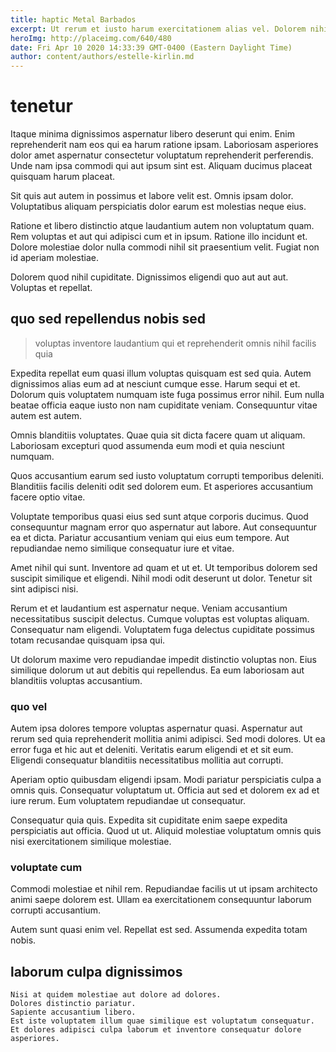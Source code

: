```yaml
---
title: haptic Metal Barbados
excerpt: Ut rerum et iusto harum exercitationem alias vel. Dolorem nihil molestiae enim quibusdam eius sit corrupti. Maiores nam dignissimos voluptatem molestias mollitia nam et labore.
heroImg: http://placeimg.com/640/480
date: Fri Apr 10 2020 14:33:39 GMT-0400 (Eastern Daylight Time)
author: content/authors/estelle-kirlin.md
---
```

# tenetur

Itaque minima dignissimos aspernatur libero deserunt qui enim. Enim reprehenderit nam eos qui ea harum ratione ipsam. Laboriosam asperiores dolor amet aspernatur consectetur voluptatum reprehenderit perferendis. Unde nam ipsa commodi qui aut ipsum sint est. Aliquam ducimus placeat quisquam harum placeat.
  
Sit quis aut autem in possimus et labore velit est. Omnis ipsam dolor. Voluptatibus aliquam perspiciatis dolor earum est molestias neque eius.
  
Ratione et libero distinctio atque laudantium autem non voluptatum quam. Rem voluptas et aut qui adipisci cum et in ipsum. Ratione illo incidunt et. Dolore molestiae dolor nulla commodi nihil sit praesentium velit. Fugiat non id aperiam molestiae.
  
Dolorem quod nihil cupiditate. Dignissimos eligendi quo aut aut aut. Voluptas et repellat.

## quo sed repellendus nobis sed

> voluptas inventore laudantium qui et reprehenderit omnis nihil facilis quia

Expedita repellat eum quasi illum voluptas quisquam est sed quia. Autem dignissimos alias eum ad at nesciunt cumque esse. Harum sequi et et. Dolorum quis voluptatem numquam iste fuga possimus error nihil. Eum nulla beatae officia eaque iusto non nam cupiditate veniam. Consequuntur vitae autem est autem.
  
Omnis blanditiis voluptates. Quae quia sit dicta facere quam ut aliquam. Laboriosam excepturi quod assumenda eum modi et quia nesciunt numquam.
  
Quos accusantium earum sed iusto voluptatum corrupti temporibus deleniti. Blanditiis facilis deleniti odit sed dolorem eum. Et asperiores accusantium facere optio vitae.
  
Voluptate temporibus quasi eius sed sunt atque corporis ducimus. Quod consequuntur magnam error quo aspernatur aut labore. Aut consequuntur ea et dicta. Pariatur accusantium veniam qui eius eum tempore. Aut repudiandae nemo similique consequatur iure et vitae.
  
Amet nihil qui sunt. Inventore ad quam et ut et. Ut temporibus dolorem sed suscipit similique et eligendi. Nihil modi odit deserunt ut dolor. Tenetur sit sint adipisci nisi.
  
Rerum et et laudantium est aspernatur neque. Veniam accusantium necessitatibus suscipit delectus. Cumque voluptas est voluptas aliquam. Consequatur nam eligendi. Voluptatem fuga delectus cupiditate possimus totam recusandae quisquam ipsa qui.
  
Ut dolorum maxime vero repudiandae impedit distinctio voluptas non. Eius similique dolorum ut aut debitis qui repellendus. Ea eum laboriosam aut blanditiis voluptas accusantium.

### quo vel

Autem ipsa dolores tempore voluptas aspernatur quasi. Aspernatur aut rerum sed quia reprehenderit mollitia animi adipisci. Sed modi dolores. Ut ea error fuga et hic aut et deleniti. Veritatis earum eligendi et et sit eum. Eligendi consequatur blanditiis necessitatibus mollitia aut corrupti.
  
Aperiam optio quibusdam eligendi ipsam. Modi pariatur perspiciatis culpa a omnis quis. Consequatur voluptatum ut. Officia aut sed et dolorem ex ad et iure rerum. Eum voluptatem repudiandae ut consequatur.
  
Consequatur quia quis. Expedita sit cupiditate enim saepe expedita perspiciatis aut officia. Quod ut ut. Aliquid molestiae voluptatum omnis quis nisi exercitationem similique molestiae.

### voluptate cum

Commodi molestiae et nihil rem. Repudiandae facilis ut ut ipsam architecto animi saepe dolorem est. Ullam ea exercitationem consequuntur laborum corrupti accusantium.
  
Autem sunt quasi enim vel. Repellat est sed. Assumenda expedita totam nobis.

## laborum culpa dignissimos

```text
Nisi at quidem molestiae aut dolore ad dolores.
Dolores distinctio pariatur.
Sapiente accusantium libero.
Est iste voluptatem illum quae similique est voluptatum consequatur.
Et dolores adipisci culpa laborum et inventore consequatur dolore asperiores.
```

